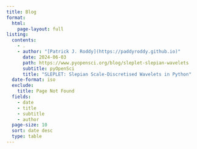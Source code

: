 ```yaml
---
title: Blog
format:
  html:
    page-layout: full
listing:
  contents:
    - .
    - author: "[Patrick J. Roddy](https://paddyroddy.github.io)"
      date: 2024-06-03
      path: https://www.pyopensci.org/blog/sleplet-slepian-wavelets
      subtitle: pyOpenSci
      title: "SLEPLET: Slepian Scale-Discretised Wavelets in Python"
  date-format: iso
  exclude:
    title: Page Not Found
  fields:
    - date
    - title
    - subtitle
    - author
  page-size: 10
  sort: date desc
  type: table
---
```

